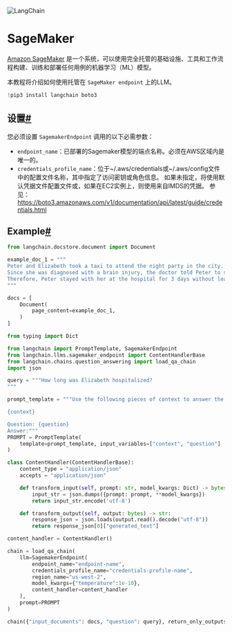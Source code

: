 

<Head>
  <script>
    {
      `(function() {
         var _hmt = _hmt || [];
(function() {
  var hm = document.createElement("script");
  hm.src = "https://hm.baidu.com/hm.js?e60fb290e204e04c5cb6f79b0ac1e697";
  var s = document.getElementsByTagName("script")[0]; 
  s.parentNode.insertBefore(hm, s);
})();
       })();`
    }
  </script>
</Head>

![LangChain](https://pica.zhimg.com/50/v2-56e8bbb52aa271012541c1fe1ceb11a2_r.gif)



SageMaker
====================


[Amazon SageMaker](https://aws.amazon.com/sagemaker/) 是一个系统，可以使用完全托管的基础设施、工具和工作流程构建、训练和部署任何用例的机器学习（ML）模型。

本教程将介绍如何使用托管在 `SageMaker endpoint` 上的LLM。

```python
!pip3 install langchain boto3

```

设置[#](#set-up "Permalink to this headline")
-----------------------------------------------

您必须设置 `SagemakerEndpoint` 调用的以下必需参数：

* `endpoint_name`：已部署的Sagemaker模型的端点名称。必须在AWS区域内是唯一的。
* `credentials_profile_name`：位于~/.aws/credentials或~/.aws/config文件中的配置文件名称，其中指定了访问密钥或角色信息。
如果未指定，将使用默认凭据文件配置文件或，如果在EC2实例上，则使用来自IMDS的凭据。
参见：https://boto3.amazonaws.com/v1/documentation/api/latest/guide/credentials.html

Example[#](#example "Permalink to this headline")
-------------------------------------------------

```python
from langchain.docstore.document import Document

```

```python
example_doc_1 = """
Peter and Elizabeth took a taxi to attend the night party in the city. While in the party, Elizabeth collapsed and was rushed to the hospital.
Since she was diagnosed with a brain injury, the doctor told Peter to stay besides her until she gets well.
Therefore, Peter stayed with her at the hospital for 3 days without leaving.
"""

docs = [
    Document(
        page_content=example_doc_1,
    )
]

```

```python
from typing import Dict

from langchain import PromptTemplate, SagemakerEndpoint
from langchain.llms.sagemaker_endpoint import ContentHandlerBase
from langchain.chains.question_answering import load_qa_chain
import json

query = """How long was Elizabeth hospitalized?
"""

prompt_template = """Use the following pieces of context to answer the question at the end.

{context}

Question: {question}
Answer:"""
PROMPT = PromptTemplate(
    template=prompt_template, input_variables=["context", "question"]
)

class ContentHandler(ContentHandlerBase):
    content_type = "application/json"
    accepts = "application/json"

    def transform_input(self, prompt: str, model_kwargs: Dict) -> bytes:
        input_str = json.dumps({prompt: prompt, **model_kwargs})
        return input_str.encode('utf-8')

    def transform_output(self, output: bytes) -> str:
        response_json = json.loads(output.read().decode("utf-8"))
        return response_json[0]["generated_text"]

content_handler = ContentHandler()

chain = load_qa_chain(
    llm=SagemakerEndpoint(
        endpoint_name="endpoint-name", 
        credentials_profile_name="credentials-profile-name", 
        region_name="us-west-2", 
        model_kwargs={"temperature":1e-10},
        content_handler=content_handler
    ),
    prompt=PROMPT
)

chain({"input_documents": docs, "question": query}, return_only_outputs=True)

```

